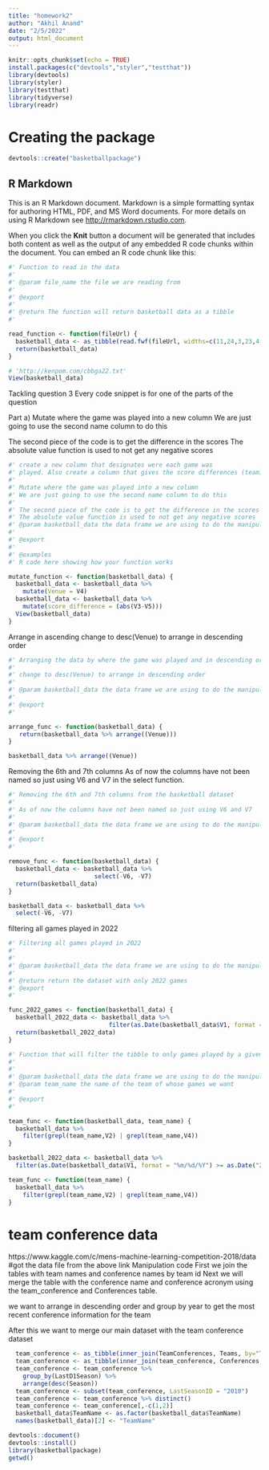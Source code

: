 ```yaml
---
title: "homework2"
author: "Akhil Anand"
date: "2/5/2022"
output: html_document
---
```


```r
knitr::opts_chunk$set(echo = TRUE)
install.packages(c("devtools","styler","testthat"))
library(devtools)
library(styler)
library(testthat)
library(tidyverse)
library(readr)
```

# Creating the package

```r
devtools::create("basketballpackage")
```

## R Markdown

This is an R Markdown document. Markdown is a simple formatting syntax for authoring HTML, PDF, and MS Word documents. For more details on using R Markdown see <http://rmarkdown.rstudio.com>.

When you click the **Knit** button a document will be generated that includes both content as well as the output of any embedded R code chunks within the document. You can embed an R code chunk like this:
```r
#' Function to read in the data
#' 
#' @param file_name the file we are reading from
#'
#' @export
#'
#' @return The function will return basketball data as a tibble
#' 

read_function <- function(fileUrl) {
  basketball_data <- as_tibble(read.fwf(fileUrl, widths=c(11,24,3,23,4,4,21)))
  return(basketball_data)
}

```

```r
# 'http://kenpom.com/cbbga22.txt'
View(basketball_data)
```

Tackling question 3 
Every code snippet is for one of the parts of the question

Part a)
Mutate where the game was played into a new column
We are just going to use the second name column to do this

The second piece of the code is to get the difference in the scores
The absolute value function is used to not get any negative scores

```r
#' create a new column that designates were each game was
#' played. Also create a column that gives the score differences (team1−team2)
#' 
#' Mutate where the game was played into a new column
#' We are just going to use the second name column to do this
#'
#' The second piece of the code is to get the difference in the scores
#' The absolute value function is used to not get any negative scores
#' @param basketball_data the data frame we are using to do the manipulation
#'
#' @export
#' 
#' @examples
#' R code here showing how your function works

mutate_function <- function(basketball_data) {
  basketball_data <- basketball_data %>%
    mutate(Venue = V4)
  basketball_data <- basketball_data %>% 
    mutate(score_difference = (abs(V3-V5)))
  View(basketball_data)
}

```



Arrange in ascending 
change to desc(Venue) to arrange in descending order

```r
#' Arranging the data by where the game was played and in descending order
#' 
#' change to desc(Venue) to arrange in descending order
#'
#' @param basketball_data the data frame we are using to do the manipulation
#'
#' @export
#' 

arrange_func <- function(basketball_data) {
   return(basketball_data %>% arrange((Venue)))
}
```

```r
basketball_data %>% arrange((Venue))

```

Removing the 6th and 7th columns
As of now the columns have not been named so just using V6 and V7 
in the select function.

```r
#' Removing the 6th and 7th columns from the basketball dataset
#' 
#' As of now the columns have not been named so just using V6 and V7 
#'
#' @param basketball_data the data frame we are using to do the manipulation
#'
#' @export
#' 

remove_func <- function(basketball_data) {
  basketball_data <- basketball_data %>% 
                        select(-V6, -V7)
  return(basketball_data)
}
```

```r
basketball_data <- basketball_data %>% 
  select(-V6, -V7)

```


filtering all games played in 2022

```r
#' Filtering all games played in 2022
#' 
#'
#' @param basketball_data the data frame we are using to do the manipulation
#'
#' @return return the dataset with only 2022 games
#' @export
#' 

func_2022_games <- function(basketball_data) {
  basketball_2022_data <- basketball_data %>% 
                            filter(as.Date(basketball_data$V1, format = "%m/%d/%Y") >=                                 as.Date("2022/01/01"))
  return(basketball_2022_data)
}
```


```r
#' Function that will filter the tibble to only games played by a given team
#' 
#'
#' @param basketball_data the data frame we are using to do the manipulation
#' @param team_name the name of the team of whose games we want
#'
#' @export
#' 

team_func <- function(basketball_data, team_name) {
  basketball_data %>% 
    filter(grepl(team_name,V2) | grepl(team_name,V4))
}
```


```r
basketball_2022_data <- basketball_data %>% 
  filter(as.Date(basketball_data$V1, format = "%m/%d/%Y") >= as.Date("2022/01/01"))

team_func <- function(team_name) {
  basketball_data %>% 
    filter(grepl(team_name,V2) | grepl(team_name,V4))
}
```


# team conference data
https://www.kaggle.com/c/mens-machine-learning-competition-2018/data
#got the data file from the above link
Manipulation code
First we join the tables with team names and conference names by team id
Next we will merge the table with the conference name and conference acronym using the
team_conference and Conferences table.

we want to arrange in descending order and group by year to get the most recent conference 
information for the team 

After this we want to merge our main dataset with the team conference dataset

```r
  team_conference <- as_tibble(inner_join(TeamConferences, Teams, by="TeamID"))
  team_conference <- as_tibble(inner_join(team_conference, Conferences, by = "ConfAbbrev"))
  team_conference <- team_conference %>% 
    group_by(LastD1Season) %>%
    arrange(desc(Season))
  team_conference <- subset(team_conference, LastSeasonID = "2018")
  team_conference <- team_conference %>% distinct()
  team_conference <- team_conference[,-c(1,2)]
  basketball_data$TeamName <- as.factor(basketball_data$TeamName)
  names(basketball_data)[2] <- "TeamName"
```


```r
devtools::document()
devtools::install()
library(basketballpackage)
getwd()
```


